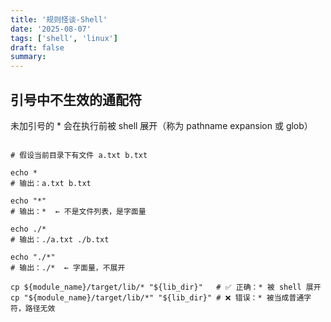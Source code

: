 ```yaml
---
title: '规则怪谈-Shell'
date: '2025-08-07'
tags: ['shell', 'linux']
draft: false
summary:
---
```


## 引号中不生效的通配符

未加引号的 * 会在执行前被 shell 展开（称为 pathname expansion 或 glob）

```shell

# 假设当前目录下有文件 a.txt b.txt

echo *
# 输出：a.txt b.txt

echo "*"
# 输出：*  ← 不是文件列表，是字面量

echo ./*
# 输出：./a.txt ./b.txt

echo "./*"
# 输出：./*  ← 字面量，不展开

cp ${module_name}/target/lib/* "${lib_dir}"   # ✅ 正确：* 被 shell 展开
cp "${module_name}/target/lib/*" "${lib_dir}" # ❌ 错误：* 被当成普通字符，路径无效
```
